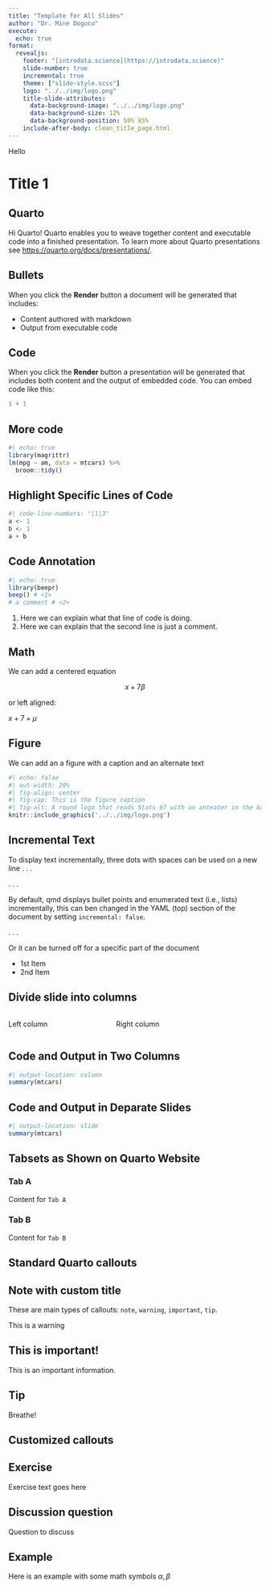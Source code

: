 ```yaml
---
title: "Template for All Slides"
author: "Dr. Mine Dogucu"
execute:
  echo: true
format: 
  revealjs:
    footer: "[introdata.science](https://introdata.science)"
    slide-number: true
    incremental: true
    theme: ["slide-style.scss"]
    logo: "../../img/logo.png"
    title-slide-attributes: 
      data-background-image: "../../img/logo.png"
      data-background-size: 12%
      data-background-position: 50% 85%
    include-after-body: clean_title_page.html
---
```


::: r-fit-text
Hello 
:::

# Title 1

## Quarto

Hi Quarto!
Quarto enables you to weave together content and executable code into a finished presentation. To learn more about Quarto presentations see <https://quarto.org/docs/presentations/>.

## Bullets

When you click the **Render** button a document will be generated that includes:

-   Content authored with markdown
-   Output from executable code

## Code

When you click the **Render** button a presentation will be generated that includes both content and the output of embedded code. You can embed code like this:

```r
1 + 1
```

## More code

```r
#| echo: true
library(magrittr)
lm(mpg ~ am, data = mtcars) %>% 
  broom::tidy()
```

## Highlight Specific Lines of Code

```r
#| code-line-numbers: "|1|3"
a <- 1
b <- 1
a + b
```

## Code Annotation

```r
#| echo: true
library(beepr)
beep() # <1>
# a comment # <2>
```

1. Here we can explain what that line of code is doing.
2. Here we can explain that the second line is just a comment.

## Math

We can add a centered equation

$$x+7\beta$$

or left aligned:

$x+7 +\mu$


## Figure

We can add an a figure with a caption and an alternate text

```r
#| echo: false
#| out-width: 20%
#| fig-align: center
#| fig-cap: This is the figure caption
#| fig-alt: A round logo that reads Stats 67 with an anteater in the background 
knitr::include_graphics('../../img/logo.png')
```

## Incremental Text

To display text incrementally, three dots with spaces can be used on a new line . . .

. . .

By default, qmd displays bullet points and enumerated text (i.e., lists) incrementally, this can ben changed in the YAML (top) section of the document by setting `incremental: false`.

. . .

Or it can be turned off for a specific part of the document

::: nonincremental
-   1st Item
-   2nd Item
:::

## Divide slide into columns

::: columns
::: {.column width="40%"}
Left column
:::

::: {.column width="60%"}
Right column
:::
:::

## Code and Output in Two Columns

```r
#| output-location: column
summary(mtcars)
```


## Code and Output in Deparate Slides

```r
#| output-location: slide
summary(mtcars)
```


## Tabsets as Shown on Quarto Website

::: {.panel-tabset}

### Tab A

Content for `Tab A`

### Tab B

Content for `Tab B`

:::

## Standard Quarto callouts

::: callout-note

## Note with custom title
These are main types of callouts: `note`, `warning`, `important`, `tip`.

:::

::: callout-warning
This is a warning
:::

::: {.callout-important collapse="true"}
## This is important!

This is an important information.
:::

::: callout-tip
## Tip

Breathe!
:::

## Customized callouts

::: {.callout-note icon=false}
## Exercise

Exercise text goes here

:::

::: {.callout-warning icon=false}
## Discussion question

Question to discuss
:::

::: {.callout-tip icon=false}
## Example

Here is an example
with some math symbols $\alpha, \beta$
:::